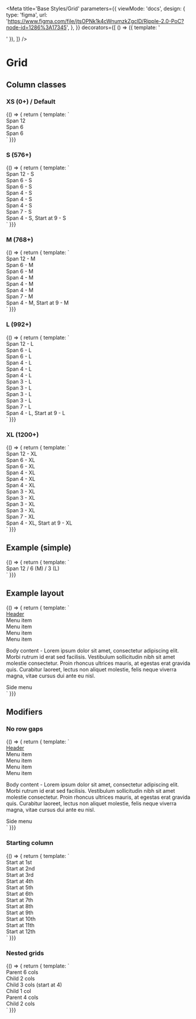
<Meta
  title='Base Styles/Grid'
  parameters={{
    viewMode: 'docs',
    design: {
      type: 'figma',
      url: 'https://www.figma.com/file/jtsOPNk1k4cWnumzkZgclD/Ripple-2.0-PoC?node-id=1286%3A17345',
    },
  }}
  decorators={[
    () => ({
      template: '<div class="rpl-storybook__grid"><story /></div>'
    }),
  ]}
/>

# Grid

## Column classes

### XS (0+) / Default
<Canvas>
  <Story name="Grid/Columns/XS - Default">
    {() => { return { template: `
    <div class="rpl-grid">
      <div class="rpl-col-12">Span 12</div>
      <div class="rpl-col-6">Span 6</div>
      <div class="rpl-col-6">Span 6</div>
    </div>
` }}}
  </Story>
</Canvas>

### S (576+)
<Canvas>
  <Story name="Grid/Columns/S">
    {() => { return { template: `
    <div class="rpl-grid">
      <div class="rpl-col-12-s">Span 12 - S</div>
      <div class="rpl-col-6-s">Span 6 - S</div>
      <div class="rpl-col-6-s">Span 6 - S</div>
      <div class="rpl-col-4-s">Span 4 - S</div>
      <div class="rpl-col-4-s">Span 4 - S</div>
      <div class="rpl-col-4-s">Span 4 - S</div>
      <div class="rpl-col-7-s">Span 7 - S</div>
      <div class="rpl-col-4-s  rpl-col-start-9-s">Span 4 - S, Start at 9 - S</div>
    </div>
` }}}
  </Story>
</Canvas>

### M (768+)
<Canvas>
  <Story name="Grid/Columns/M">
    {() => { return { template: `
    <div class="rpl-grid">
      <div class="rpl-col-12-m">Span 12 - M</div>
      <div class="rpl-col-6-m">Span 6 - M</div>
      <div class="rpl-col-6-m">Span 6 - M</div>
      <div class="rpl-col-4-m">Span 4 - M</div>
      <div class="rpl-col-4-m">Span 4 - M</div>
      <div class="rpl-col-4-m">Span 4 - M</div>
      <div class="rpl-col-7-m">Span 7 - M</div>
      <div class="rpl-col-4-m  rpl-col-start-9-m">Span 4 - M, Start at 9 - M</div>
    </div>
` }}}
  </Story>
</Canvas>

### L (992+)
<Canvas>
  <Story name="Grid/Columns/L">
    {() => { return { template: `
    <div class="rpl-grid">
      <div class="rpl-col-12-l">Span 12 - L</div>
      <div class="rpl-col-6-l">Span 6 - L</div>
      <div class="rpl-col-6-l">Span 6 - L</div>
      <div class="rpl-col-4-l">Span 4 - L</div>
      <div class="rpl-col-4-l">Span 4 - L</div>
      <div class="rpl-col-4-l">Span 4 - L</div>
      <div class="rpl-col-3-l">Span 3 - L</div>
      <div class="rpl-col-3-l">Span 3 - L</div>
      <div class="rpl-col-3-l">Span 3 - L</div>
      <div class="rpl-col-3-l">Span 3 - L</div>
      <div class="rpl-col-7-l">Span 7 - L</div>
      <div class="rpl-col-4-l  rpl-col-start-9-l">Span 4 - L, Start at 9 - L</div>
    </div>
` }}}
  </Story>
</Canvas>

### XL (1200+)
<Canvas>
  <Story name="Grid/Columns/XL">
    {() => { return { template: `
    <div class="rpl-grid">
      <div class="rpl-col-12-xl">Span 12 - XL</div>
      <div class="rpl-col-6-xl">Span 6 - XL</div>
      <div class="rpl-col-6-xl">Span 6 - XL</div>
      <div class="rpl-col-4-xl">Span 4 - XL</div>
      <div class="rpl-col-4-xl">Span 4 - XL</div>
      <div class="rpl-col-4-xl">Span 4 - XL</div>
      <div class="rpl-col-3-xl">Span 3 - XL</div>
      <div class="rpl-col-3-xl">Span 3 - XL</div>
      <div class="rpl-col-3-xl">Span 3 - XL</div>
      <div class="rpl-col-3-xl">Span 3 - XL</div>
      <div class="rpl-col-7-xl">Span 7 - XL</div>
      <div class="rpl-col-4-xl  rpl-col-start-9-xl">Span 4 - XL, Start at 9 - XL</div>
    </div>
` }}}
  </Story>
</Canvas>

## Example (simple)
<Canvas>
  <Story name="Grid/Example/Simple">
    {() => { return { template: `
    <div class="rpl-grid">
      <div class="rpl-col-12  rpl-col-6-m  rpl-col-3-l">Span 12 / 6 (M) / 3 (L)</div>
    </div>
` }}}
  </Story>
</Canvas>


## Example layout
<Canvas>
  <Story name="Grid/Example/Layout">
    {() => { return { template: `
    <div class="rpl-grid">
      <div class="rpl-col-12"><u>Header</u></div>
      <div class="rpl-col-6  rpl-col-4-m  rpl-col-3-l">Menu item</div>
      <div class="rpl-col-6  rpl-col-4-m  rpl-col-3-l">Menu item</div>
      <div class="rpl-col-6  rpl-col-4-m  rpl-col-3-l">Menu item</div>
      <div class="rpl-col-6  rpl-col-4-m  rpl-col-3-l">Menu item</div>
      <div class="rpl-col-12  rpl-col-7-m  rpl-col-start-1-m">
        <p>
          Body content - Lorem ipsum dolor sit amet, consectetur adipiscing
          elit. Morbi rutrum id erat sed facilisis. Vestibulum sollicitudin nibh
          sit amet molestie consectetur. Proin rhoncus ultrices mauris, at
          egestas erat gravida quis. Curabitur laoreet, lectus non aliquet
          molestie, felis neque viverra magna, vitae cursus dui ante eu nisl.
        </p>
      </div>
      <div class="rpl-col-12  rpl-col-4-m  rpl-col-start-9-m">Side menu</div>
    </div>
` }}}
  </Story>
</Canvas>

## Modifiers

### No row gaps
<Canvas>
  <Story name="Grid/Modifiers/No row gap">
    {() => { return { template: `
    <div class="rpl-grid  rpl-grid--no-row-gap">
      <div class="rpl-col-12"><u>Header</u></div>
      <div class="rpl-col-6  rpl-col-4-m  rpl-col-3-l">Menu item</div>
      <div class="rpl-col-6  rpl-col-4-m  rpl-col-3-l">Menu item</div>
      <div class="rpl-col-6  rpl-col-4-m  rpl-col-3-l">Menu item</div>
      <div class="rpl-col-6  rpl-col-4-m  rpl-col-3-l">Menu item</div>
      <div class="rpl-col-12  rpl-col-7-m  rpl-col-start-1-m">
        <p>
          Body content - Lorem ipsum dolor sit amet, consectetur adipiscing
          elit. Morbi rutrum id erat sed facilisis. Vestibulum sollicitudin nibh
          sit amet molestie consectetur. Proin rhoncus ultrices mauris, at
          egestas erat gravida quis. Curabitur laoreet, lectus non aliquet
          molestie, felis neque viverra magna, vitae cursus dui ante eu nisl.
        </p>
      </div>
      <div class="rpl-col-12  rpl-col-4-m  rpl-col-start-9-m">Side menu</div>
    </div>
` }}}
  </Story>
</Canvas>

### Starting column
<Canvas>
  <Story name="Grid/Modifiers/Starting column">
    {() => { return { template: `
    <div class="rpl-grid">
      <div class="rpl-col-2  rpl-col-start-1">Start at 1st</div>
      <div class="rpl-col-2  rpl-col-start-2">Start at 2nd</div>
      <div class="rpl-col-2  rpl-col-start-3">Start at 3rd</div>
      <div class="rpl-col-2  rpl-col-start-4">Start at 4th</div>
      <div class="rpl-col-2  rpl-col-start-5">Start at 5th</div>
      <div class="rpl-col-2  rpl-col-start-6">Start at 6th</div>
      <div class="rpl-col-2  rpl-col-start-7">Start at 7th</div>
      <div class="rpl-col-2  rpl-col-start-8">Start at 8th</div>
      <div class="rpl-col-2  rpl-col-start-9">Start at 9th</div>
      <div class="rpl-col-2  rpl-col-start-10">Start at 10th</div>
      <div class="rpl-col-2  rpl-col-start-11">Start at 11th</div>
      <div class="rpl-col-1  rpl-col-start-12">Start at 12th</div>
    </div>
` }}}
  </Story>
</Canvas>

### Nested grids
<Canvas>
  <Story name="Grid/Modifiers/Nested grids">
    {() => { return { template: `
    <div class="rpl-grid">
      <div class="rpl-col-6">
        Parent 6 cols
        <div class="rpl-grid">
          <div class="rpl-col-2">
            Child 2 cols
          </div>
          <div class="rpl-col-3 rpl-col-start-4">
            Child 3 cols (start at 4)
            <div class="rpl-grid">
              <div class="rpl-col-1">
                Child 1 col
              </div>
            </div>
          </div>
        </div>
      </div>
      <div class="rpl-col-4 rpl-col-start-9">
        Parent 4 cols
        <div class="rpl-grid">
          <div class="rpl-col-2">
            Child 2 cols
          </div>
        </div>
      </div>
    </div>
` }}}
  </Story>
</Canvas>
